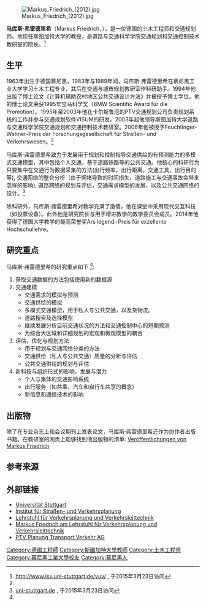 {{orphan|time=2015-10-29T07:20:28+00:00}}
[[File:Markus_Friedrich_(2012).jpg|thumb]]

'''马库斯·弗雷德里希'''（Markus Friedrich，{{bd|1963年|1月24日||}}），是一位德国的土木工程师和交通规划师。他现任斯图加特大学的教授，是道路与交通科学学院交通规划和交通控制技术教研室的院长。<ref name="VuVHomepage">http://www.isv.uni-stuttgart.de/vuv/ {{Wayback|url=http://www.isv.uni-stuttgart.de/vuv/ |date=20210323163618 }}, 于2015年3月23日访问</ref>

==生平==
1963年出生于德国慕尼黑，1983年与1989年间，马库斯·弗雷德里希在慕尼黑工业大学学习土木工程专业，其后在交通与城市规划教研室作科研助手。1994年他出版了博士论文《计算机辅助农村地区公共交通设计方法》并被授予博士学位。他的博士论文荣获1995年宝马科学奖（BMW Scientific Award für die Promotion）。1995年至2003年他在卡尔斯鲁厄的PTV交通规划公司负责规划系统的工作并参与交通规划软件VISUM的研发。2003年起他领导斯图加特大学道路与交通科学学院交通规划和交通控制技术教研室。2006年他被授予Feuchtinger-Wehner-Preis der Forschungsgesellschaft für Straßen- und Verkehrswesen。<ref name="VuVHomepage" />

马库斯·弗雷德里希致力于发展用于规划和控制指导交通供给的有预测能力的多模式交通模型，其中包括个人交通，基于道路铁路等的公共交通。他核心的科研行为只要集中在交通行为数据采集的方法(出行频率，出行距离，交通工具，出行目的等), 交通网络的整合分析（由于拥堵导致的时间损失，道路施工与交通事故会带来怎样的影响), 道路网络的规划与评估，交通需求模型的发展，以及公共交通网络的设计。<ref name="Experte">[http://www.uni-stuttgart.de/hkom/experten/experten/friedrich.html uni-stuttgart.de] {{Wayback|url=http://www.uni-stuttgart.de/hkom/experten/experten/friedrich.html |date=20160304080049 }}, 于2015年3月23日访问</ref>

除科研外，马库斯·弗雷德里希对教学充满了激情，他在课堂中采用现代交互科技（如投票设备）。此外他是研究院长与用于增进教学的教学委员会成员。2014年他获得了德国大学教学的最高荣誉奖Ars legendi-Preis für exzellente Hochschullehre。

==研究重点==
马库斯·弗雷德里希的研究重点如下 <ref name="VuVHomepage" />:

# 获取交通数据的方法包括使用新的数据源
# 交通建模
#* 交通需求的模拟与预测
#* 交通供给的模拟
#* 多模式交通模型，用于私人与公共交通，以及货物流。
#* 道路搜索及选择模型
#* 继续发展分析目前交通状况的方法和交通控制中心的短期预测
#* 为综合大区域和详细规划的宏观和微观模型的耦合
# 评估，优化与规划方法
#* 用于规划与交通网络分类的方法
#* 交通供给（私人与公共交通）质量的分析与评估
#* 公共交通供给的规划与评估
# 新科技与组织形式的影响，发展与潜力
#* 个人与集体的交通影响系统
#* 出行服务（如共乘，汽车和自行车共享的概念）
#* 新信息和通信技术的影响

==出版物==
除了在专业杂志上和会议期刊上发表论文，马库斯·弗雷德里希还作为协作者出版书籍。在教研室的网页上能够找到他出版物的清单: [http://www.isv.uni-stuttgart.de/vuv/lehrstuhl/mitarbeiter/downloads/friedrich-veroeffentlichungen.pdf Veröffentlichungen von Markus Friedrich] {{Wayback|url=http://www.isv.uni-stuttgart.de/vuv/lehrstuhl/mitarbeiter/downloads/friedrich-veroeffentlichungen.pdf |date=20160304065547 }}

==参考来源==
<references />

==外部链接==
* [https://web.archive.org/web/20170119025208/https://www.uni-stuttgart.de/ Universität Stuttgart]
* [http://www.isv.uni-stuttgart.de/ Institut für Straßen- und Verkehrsplanung]
* [http://www.isv.uni-stuttgart.de/vuv/ Lehrstuhl für Verkehrsplanung und Verkehrsleittechnik] {{Wayback|url=http://www.isv.uni-stuttgart.de/vuv/ |date=20210323163618 }}
* [http://www.isv.uni-stuttgart.de/vuv/lehrstuhl/mitarbeiter/friedrich.html Markus Friedrich am Lehrstuhl für Verkehrsplanung und Verkehrsleittechnik] {{Wayback|url=http://www.isv.uni-stuttgart.de/vuv/lehrstuhl/mitarbeiter/friedrich.html |date=20180114211949 }}
* [http://www.ptvgroup.com  PTV Planung Transport Verkehr AG] {{Wayback|url=http://www.ptvgroup.com/ |date=20100113230606 }}

{{DEFAULTSORT:Friedrich, Markus}}
[[Category:德國工程師|Category:德國工程師]]
[[Category:斯圖加特大學教師|Category:斯圖加特大學教師]]
[[Category:土木工程师|Category:土木工程师]]
[[Category:慕尼黑工業大學校友|Category:慕尼黑工業大學校友]]
[[Category:慕尼黑人|Category:慕尼黑人]]